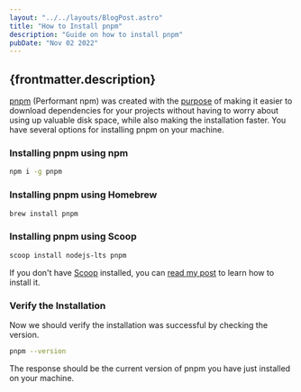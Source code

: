 ---
layout: "../../layouts/BlogPost.astro"
title: "How to Install pnpm"
description: "Guide on how to install pnpm"
pubDate: "Nov 02 2022"
---

## {frontmatter.description}

<a href="https://pnpm.io/" target="_blank" rel="noreferrer">pnpm</a> (Performant npm) was created with the <a href="https://pnpm.io/motivation" target="_blank" rel="noreferrer">purpose</a> of making it easier to download dependencies for your projects without having to worry about using up valuable disk space, while also making the installation faster. You have several options for installing pnpm on your machine.

### Installing pnpm using npm

```sh
npm i -g pnpm
```

### Installing pnpm using Homebrew

```sh
brew install pnpm
```

### Installing pnpm using Scoop

```sh
scoop install nodejs-lts pnpm
```

If you don't have <a href="https://scoop.sh/" target="_blank" rel="noreferrer">Scoop</a> installed, you can <a href="/blog/how-to-install-scoop-on-windows">read my post</a> to learn how to install it.

### Verify the Installation

Now we should verify the installation was successful by checking the version.

```sh
pnpm --version
```

The response should be the current version of pnpm you have just installed on your machine.
